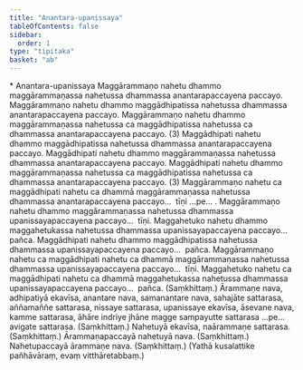 ```yaml
---
title: "Anantara-upanissaya"
tableOfContents: false
sidebar:
  order: 1
type: "tipitaka"
basket: "ab"
---
```



<DynamicBreadcrumb />

<Paragraph type="center">
* Anantara-upanissaya
</Paragraph>

<Division number="202">

<Paragraph number="766">
Maggārammaṇo nahetu dhammo maggārammaṇassa nahetussa dhammassa anantarapaccayena paccayo. Maggārammaṇo nahetu dhammo maggādhipatissa nahetussa dhammassa anantarapaccayena paccayo. Maggārammaṇo nahetu dhammo maggārammaṇassa nahetussa ca maggādhipatissa nahetussa ca dhammassa anantarapaccayena paccayo. (3)
</Paragraph>

<Paragraph number="767">
Maggādhipati nahetu dhammo maggādhipatissa nahetussa dhammassa anantarapaccayena paccayo. Maggādhipati nahetu dhammo maggārammaṇassa nahetussa dhammassa anantarapaccayena paccayo. Maggādhipati nahetu dhammo maggārammaṇassa nahetussa ca maggādhipatissa nahetussa ca dhammassa anantarapaccayena paccayo. (3)
</Paragraph>

<Paragraph number="768">
Maggārammaṇo nahetu ca maggādhipati nahetu ca dhammā maggārammaṇassa nahetussa dhammassa anantarapaccayena paccayo…  tīṇi …pe… .
</Paragraph>

</Division>
<Division number="203">

<Paragraph number="769">
Maggārammaṇo nahetu dhammo maggārammaṇassa nahetussa dhammassa upanissayapaccayena paccayo…  tīṇi.
</Paragraph>

<Paragraph number="770">
Maggahetuko nahetu dhammo maggahetukassa nahetussa dhammassa upanissayapaccayena paccayo…  pañca.
</Paragraph>

<Paragraph number="771">
Maggādhipati nahetu dhammo maggādhipatissa nahetussa dhammassa upanissayapaccayena paccayo…  pañca.
</Paragraph>

<Paragraph number="772">
Maggārammaṇo nahetu ca maggādhipati nahetu ca dhammā maggārammaṇassa nahetussa dhammassa upanissayapaccayena paccayo…  tīṇi.
</Paragraph>

<Paragraph number="773">
Maggahetuko nahetu ca maggādhipati nahetu ca dhammā maggahetukassa nahetussa dhammassa upanissayapaccayena paccayo…  pañca. (Saṃkhittaṃ.)
</Paragraph>

</Division>
<Division number="204">

<Paragraph number="774">
Ārammaṇe nava, adhipatiyā ekavīsa, anantare nava, samanantare nava, sahajāte sattarasa, aññamaññe sattarasa, nissaye sattarasa, upanissaye ekavīsa, āsevane nava, kamme sattarasa, āhāre indriye jhāne magge sampayutte sattarasa …pe…  avigate sattarasa. (Saṃkhittaṃ.)
</Paragraph>

<Paragraph number="775">
Nahetuyā ekavīsa, naārammaṇe sattarasa. (Saṃkhittaṃ.)
</Paragraph>

<Paragraph number="776">
Ārammaṇapaccayā nahetuyā nava. (Saṃkhittaṃ.)
</Paragraph>

<Paragraph number="777">
Nahetupaccayā ārammaṇe nava. (Saṃkhittaṃ.)
</Paragraph>

<Paragraph number="778">
(Yathā kusalattike pañhāvāraṃ, evaṃ vitthāretabbaṃ.)
</Paragraph>
</Division>